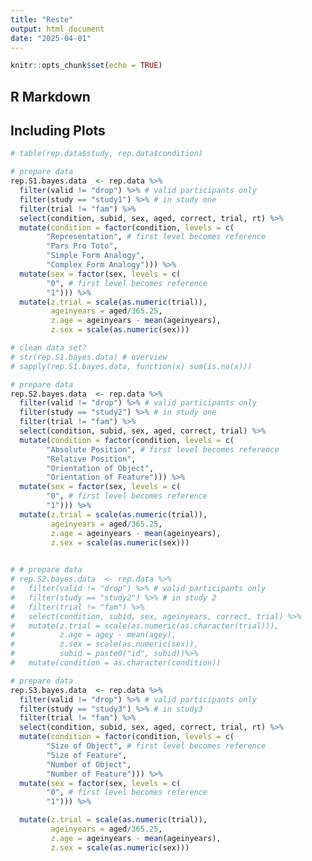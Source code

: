```yaml
---
title: "Reste"
output: html_document
date: "2025-04-01"
---
```


```r
knitr::opts_chunk$set(echo = TRUE)
```

## R Markdown

## Including Plots

```r

# table(rep.data$study, rep.data$condition)

# prepare data 
rep.S1.bayes.data  <- rep.data %>%
  filter(valid != "drop") %>% # valid participants only 
  filter(study == "study1") %>% # in study one
  filter(trial != "fam") %>% 
  select(condition, subid, sex, aged, correct, trial, rt) %>%
  mutate(condition = factor(condition, levels = c(
        "Representation", # first level becomes reference
        "Pars Pro Toto", 
        "Simple Form Analogy", 
        "Complex Form Analogy"))) %>%  
  mutate(sex = factor(sex, levels = c(
        "0", # first level becomes reference
        "1"))) %>%  
  mutate(z.trial = scale(as.numeric(trial)),
         ageinyears = aged/365.25, 
         z.age = ageinyears - mean(ageinyears),
         z.sex = scale(as.numeric(sex)))

# clean data set?
# str(rep.S1.bayes.data) # overview
# sapply(rep.S1.bayes.data, function(x) sum(is.na(x)))

```


```r

# prepare data 
rep.S2.bayes.data  <- rep.data %>%
  filter(valid != "drop") %>% # valid participants only 
  filter(study == "study2") %>% # in study one
  filter(trial != "fam") %>% 
  select(condition, subid, sex, aged, correct, trial) %>%
  mutate(condition = factor(condition, levels = c(
        "Absolute Position", # first level becomes reference
        "Relative Position", 
        "Orientation of Object", 
        "Orientation of Feature"))) %>%  
  mutate(sex = factor(sex, levels = c(
        "0", # first level becomes reference
        "1"))) %>%  
  mutate(z.trial = scale(as.numeric(trial)),
         ageinyears = aged/365.25, 
         z.age = ageinyears - mean(ageinyears),
         z.sex = scale(as.numeric(sex)))

 
# # prepare data 
# rep.S2.bayes.data  <- rep.data %>%
#   filter(valid != "drop") %>% # valid participants only 
#   filter(study == "study2") %>% # in study 2
#   filter(trial != "fam") %>%
#   select(condition, subid, sex, ageinyears, correct, trial) %>%
#   mutate(z.trial = scale(as.numeric(as.character(trial))),
#          z.age = agey - mean(agey),
#          z.sex = scale(as.numeric(sex)),
#          subid = paste0("id", subid))%>%
#   mutate(condition = as.character(condition))

```


```r

# prepare data 
rep.S3.bayes.data  <- rep.data %>%
  filter(valid != "drop") %>% # valid participants only 
  filter(study == "study3") %>% # in study3
  filter(trial != "fam") %>% 
  select(condition, subid, sex, aged, correct, trial, rt) %>%
  mutate(condition = factor(condition, levels = c(
        "Size of Object", # first level becomes reference
        "Size of Feature", 
        "Number of Object", 
        "Number of Feature"))) %>%  
  mutate(sex = factor(sex, levels = c(
        "0", # first level becomes reference
        "1"))) %>%  

  mutate(z.trial = scale(as.numeric(trial)),
         ageinyears = aged/365.25, 
         z.age = ageinyears - mean(ageinyears),
         z.sex = scale(as.numeric(sex)))

```

